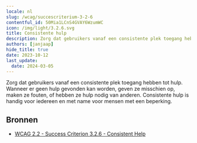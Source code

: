 ```yaml
---
locale: nl
slug: /wcag/succescriterium-3-2-6
contentful_id: 50Mia1LCnS4GVAY6WzumWC
icon: /img/light/3.2.6.svg
title: Consistente hulp
description: Zorg dat gebruikers vanaf een consistente plek toegang hebben tot hulp. Wanneer er geen hulp gevonden kan worden, geven ze misschien op, maken ze fouten, of hebben ze hulp nodig van anderen.
authors: [janjaap]
hide_title: true
date: 2023-10-12
last_update:
  date: 2024-03-05
---
```


<Hero
  title="Consistente hulp"
  image="/img/light/3.2.6.svg"
  alt="WCAG 3.2.6 - Logo"
  prefix="Succescriterium 3.2.6"
  suffix="Niveau A"
/>

Zorg dat gebruikers vanaf een consistente plek toegang hebben tot hulp. Wanneer er geen hulp gevonden kan worden, geven ze misschien op, maken ze fouten, of hebben ze hulp nodig van anderen. Consistente hulp is handig voor iedereen en met name voor mensen met een beperking.

## Bronnen

- [WCAG 2.2 - Success Criterion 3.2.6 - Consistent Help](https://www.w3.org/TR/WCAG22/#consistent-help)

